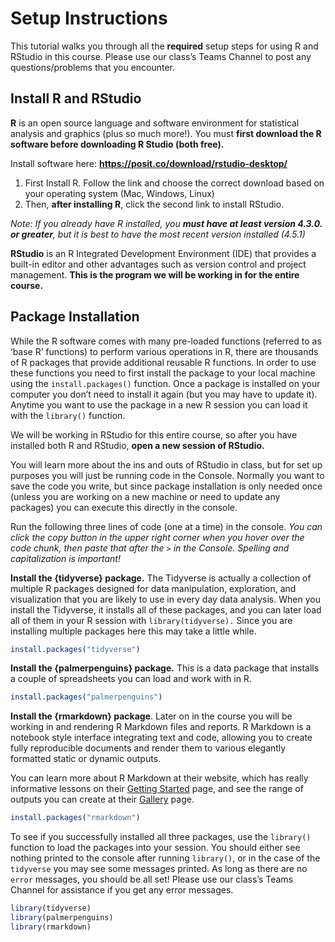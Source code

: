 # Setup Instructions

This tutorial walks you through all the **required** setup steps for using R and RStudio in this course. Please use our class's Teams Channel to post any questions/problems that you encounter.

## Install R and RStudio

**R** is an open source language and software environment for statistical analysis and graphics (plus so much more!). You must **first download the R software before downloading R Studio (both free).**

Install software here: [**https://posit.co/download/rstudio-desktop/**](https://posit.co/download/rstudio-desktop/){.uri}

1.  First Install R. Follow the link and choose the correct download based on your operating system (Mac, Windows, Linux)
2.  Then, **after installing R**, click the second link to install RStudio.

*Note: If you already have R installed, you **must have at least version 4.3.0. or greater**, but it is best to have the most recent version installed (4.5.1)*

**RStudio** is an R Integrated Development Environment (IDE) that provides a built-in editor and other advantages such as version control and project management. **This is the program we will be working in for the entire course.**

## Package Installation

While the R software comes with many pre-loaded functions (referred to as 'base R' functions) to perform various operations in R, there are thousands of R packages that provide additional reusable R functions. In order to use these functions you need to first install the package to your local machine using the `install.packages()` function. Once a package is installed on your computer you don't need to install it again (but you may have to update it). Anytime you want to use the package in a new R session you can load it with the `library()` function.

We will be working in RStudio for this entire course, so after you have installed both R and RStudio, **open a new session of RStudio.**

You will learn more about the ins and outs of RStudio in class, but for set up purposes you will just be running code in the Console. Normally you want to save the code you write, but since package installation is only needed once (unless you are working on a new machine or need to update any packages) you can execute this directly in the console.

Run the following three lines of code (one at a time) in the console. *You can click the copy button in the upper right corner when you hover over the code chunk, then paste that after the `>` in the Console. Spelling and capitalization is important!*

**Install the {tidyverse} package.** The Tidyverse is actually a collection of multiple R packages designed for data manipulation, exploration, and visualization that you are likely to use in every day data analysis. When you install the Tidyverse, it installs all of these packages, and you can later load all of them in your R session with `library(tidyverse).` Since you are installing multiple packages here this may take a little while.

```r
install.packages("tidyverse")
```

**Install the {palmerpenguins} package.** This is a data package that installs a couple of spreadsheets you can load and work with in R.

```r
install.packages("palmerpenguins")
```

**Install the {rmarkdown} package**. Later on in the course you will be working in and rendering R Markdown files and reports. R Markdown is a notebook style interface integrating text and code, allowing you to create fully reproducible documents and render them to various elegantly formatted static or dynamic outputs.

You can learn more about R Markdown at their website, which has really informative lessons on their [Getting Started](https://rmarkdown.rstudio.com/lesson-1.html) page, and see the range of outputs you can create at their [Gallery](https://rmarkdown.rstudio.com/gallery.html) page.

```r
install.packages("rmarkdown")
```

To see if you successfully installed all three packages, use the `library()` function to load the packages into your session. You should either see nothing printed to the console after running `library()`, or in the case of the `tidyverse` you may see some messages printed. As long as there are no `error` messages, you should be all set! Please use our class's Teams Channel for assistance if you get any error messages.

```r
library(tidyverse)
library(palmerpenguins)
library(rmarkdown)
```
